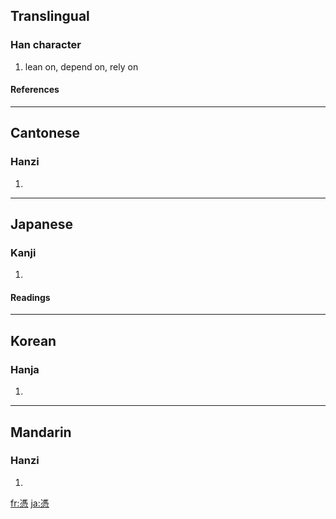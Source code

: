 {{see|凭|凴}}

==Translingual==
===Han character===
{{Han char|rn=61|rad=心|as=12|sn=16|four=3133<sub>2</sub>|canj=戈火心 (IFP)}}
# lean on, depend on, rely on
====References====
{{Han ref|kx=0402.160|dkj=11210|dj=0742.180|hdz=42351.020|uh=6191|ud=24977|bh=BECC|bd=48844}}
----
==Cantonese==
===Hanzi===
{{yue-hanzi|jyut=|y=pang4}}
# {{defn|Cantonese}}
----
==Japanese==
===Kanji===
{{ja-kanji|grade=|rs=心12}}
# {{defn|Japanese}} 
====Readings====
{{ja-readings|on=[[ひょう]] (hyō)|kun=[[よる]] (yoru), [[たのむ]] (tanomu), [[つく]] (tsuku)}}
----
==Korean==
===Hanja===
{{ko-hanja|hangeul=빙|eumhun=|rv=bing|mr=ping|y=ping}}
# {{defn|Korean}}
----
==Mandarin==
===Hanzi===
{{cmn-hanzi|sim=凭|pin=[[píng]] ([[ping2]])|wg=p'ing<sup>2</sup>}}
# {{defn|Mandarin}}

[[fr:憑]]
[[ja:憑]]